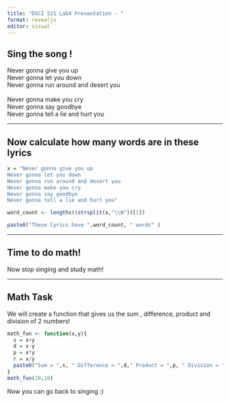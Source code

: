 ---
title: "DSCI 521 Lab4 Presentation - "
format: revealjs
editor: visual
---

## Sing the song ! {transition="fade"}

Never gonna give you up\
Never gonna let you down\
Never gonna run around and desert you\
\
Never gonna make you cry\
Never gonna say goodbye\
Never gonna tell a lie and hurt you\

------------------------------------------------------------------------

## Now calculate how many words are in these lyrics {transition="zoom"}

```{r echo =TRUE}
x = "Never gonna give you up
Never gonna let you down
Never gonna run around and desert you
Never gonna make you cry
Never gonna say goodbye
Never gonna tell a lie and hurt you"

word_count <- lengths((strsplit(x,"\\W"))[1])

paste0("These lyrics have ",word_count, " words" )

```

------------------------------------------------------------------------

## Time to do math!

Now stop singing and study math!

------------------------------------------------------------------------
## Math Task

We will create a function that gives us the sum , difference, product and division of 2 numbers!

```{r echo=TRUE}
math_fun <- function(x,y){
  s = x+y
  d = x-y
  p = x*y
  r = x/y
  paste0("Sum = ",s, " Difference = ",d," Product = ",p, " Division = ",r)
}
math_fun(20,10)
```

Now you can go back to singing :)
